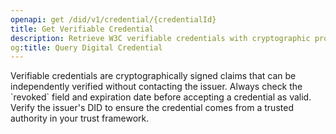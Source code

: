 ```yaml
---
openapi: get /did/v1/credential/{credentialId}
title: Get Verifiable Credential
description: Retrieve W3C verifiable credentials with cryptographic proofs
og:title: Query Digital Credential
---
```


<Info>
  Verifiable credentials are cryptographically signed claims that can
  be independently verified without contacting the issuer.
</Info>

<Warning>
  Always check the `revoked` field and expiration date before
  accepting a credential as valid.
</Warning>

<Tip>
  Verify the issuer's DID to ensure the credential comes from a
  trusted authority in your trust framework.
</Tip>
